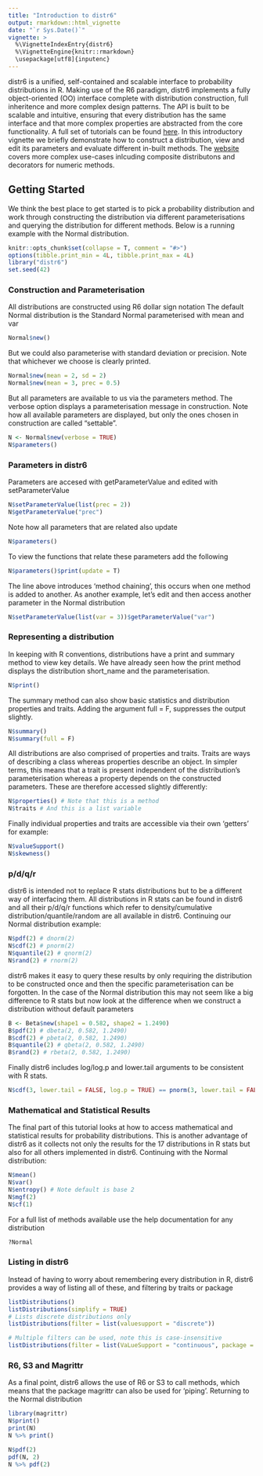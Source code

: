 ```yaml
---
title: "Introduction to distr6"
output: rmarkdown::html_vignette
date: "`r Sys.Date()`"
vignette: >
  %\VignetteIndexEntry{distr6}
  %\VignetteEngine{knitr::rmarkdown}
  \usepackage[utf8]{inputenc}
---
```


distr6 is a unified, self-contained and scalable interface to probability distributions in R. Making use of the R6 paradigm, distr6 implements a fully object-oriented (OO) interface complete with distribution construction, full inheritence and more complex design patterns. The API is built to be scalable and intuitive, ensuring that every distribution has the same interface and that more complex properties are abstracted from the core functionality. A full set of tutorials can be found [here](https://alan-turing-institute.github.io/distr6/index.html). In this introductory vignette we briefly demonstrate how to construct a distribution, view and edit its parameters and evaluate different in-built methods. The [website](https://alan-turing-institute.github.io/distr6/index.html) covers more complex use-cases inlcuding composite distributons and decorators for numeric methods.


## Getting Started

We think the best place to get started is to pick a probability distribution and work through constructing the distribution via different parameterisations and querying the distribution for different methods. Below is a running example with the Normal distribution.

```r
knitr::opts_chunk$set(collapse = T, comment = "#>")
options(tibble.print_min = 4L, tibble.print_max = 4L)
library("distr6")
set.seed(42)
```

### Construction and Parameterisation
All distributions are constructed using R6 dollar sign notation
The default Normal distribution is the Standard Normal parameterised with mean and var
```r
Normal$new()
```

But we could also parameterise with standard deviation or precision.
Note that whichever we choose is clearly printed.
```r
Normal$new(mean = 2, sd = 2)
Normal$new(mean = 3, prec = 0.5)
```

But all parameters are available to us via the parameters method. The verbose option displays a parameterisation message in construction. Note how all available parameters are displayed, but only the ones chosen in construction are called "settable".
```r
N <- Normal$new(verbose = TRUE)
N$parameters()
```

### Parameters in distr6
Parameters are accesed with getParameterValue and edited with setParameterValue
```r
N$setParameterValue(list(prec = 2))
N$getParameterValue("prec")
```

Note how all parameters that are related also update
```r
N$parameters()
```

To view the functions that relate these parameters add the following
```r
N$parameters()$print(update = T)
```

The line above introduces 'method chaining', this occurs when one method is added to another.
As another example, let's edit and then access another parameter in the Normal distribution
```r
N$setParameterValue(list(var = 3))$getParameterValue("var")
```

### Representing a distribution
In keeping with R conventions, distributions have a print and summary method to view key details.
We have already seen how the print method displays the distribution short_name and the
parameterisation.
```r
N$print()
```

The summary method can also show basic statistics and distribution properties
and traits. Adding the argument full = F, suppresses the output slightly.
```r
N$summary()
N$summary(full = F)
```

All distributions are also comprised of properties and traits. Traits are ways of
describing a class whereas properties describe an object. In simpler terms, this means that a
trait is present independent of the distribution's parameterisation whereas a property depends
on the constructed parameters. These are therefore accessed slightly differently:
```r
N$properties() # Note that this is a method
N$traits # And this is a list variable
```

Finally individual properties and traits are accessible via their own 'getters' for example:
```r
N$valueSupport()
N$skewness()
```

### p/d/q/r
distr6 is intended not to replace R stats distributions but to be a different way of interfacing 
them. All distributions in R stats can be found in distr6 and all their p/d/q/r functions which
refer to density/cumulative distribution/quantile/random are all available in distr6. Continuing
our Normal distribution example:
```r
N$pdf(2) # dnorm(2)
N$cdf(2) # pnorm(2)
N$quantile(2) # qnorm(2)
N$rand(2) # rnorm(2)
```

distr6 makes it easy to query these results by only requiring the distribution to be constructed
once and then the specific parameterisation can be forgotten. In the case of the Normal
distribution this may not seem like a big difference to R stats but now look at the difference 
when we construct a distribution without default parameters
```r
B <- Beta$new(shape1 = 0.582, shape2 = 1.2490)
B$pdf(2) # dbeta(2, 0.582, 1.2490)
B$cdf(2) # pbeta(2, 0.582, 1.2490)
B$quantile(2) # qbeta(2, 0.582, 1.2490)
B$rand(2) # rbeta(2, 0.582, 1.2490)
```

Finally distr6 includes log/log.p and lower.tail arguments to be consistent with R stats.
```r
N$cdf(3, lower.tail = FALSE, log.p = TRUE) == pnorm(3, lower.tail = FALSE, log.p = TRUE)
```

### Mathematical and Statistical Results
The final part of this tutorial looks at how to access mathematical and statistical
results for probability distributions. This is another advantage of distr6 as it collects
not only the results for the 17 distributions in R stats but also for all others implemented in
distr6. Continuing with the Normal distribution:
```r
N$mean()
N$var()
N$entropy() # Note default is base 2
N$mgf(2)
N$cf(1)
```

For a full list of methods available use the help documentation for any distribution
```r
?Normal
```


### Listing in distr6
Instead of having to worry about remembering every distribution in R, distr6 provides a way of
listing all of these, and filtering by traits or package
```r
listDistributions()
listDistributions(simplify = TRUE)
# Lists discrete distributions only
listDistributions(filter = list(valuesupport = "discrete")) 

# Multiple filters can be used, note this is case-insensitive
listDistributions(filter = list(VaLueSupport = "continuous", package = "distr6"))
```

### R6, S3 and Magrittr
As a final point, distr6 allows the use of R6 or S3 to call methods, which means that the package
magrittr can also be used for 'piping'. Returning to the Normal distribution
```r
library(magrittr)
N$print()
print(N)
N %>% print()

N$pdf(2)
pdf(N, 2)
N %>% pdf(2)
```
